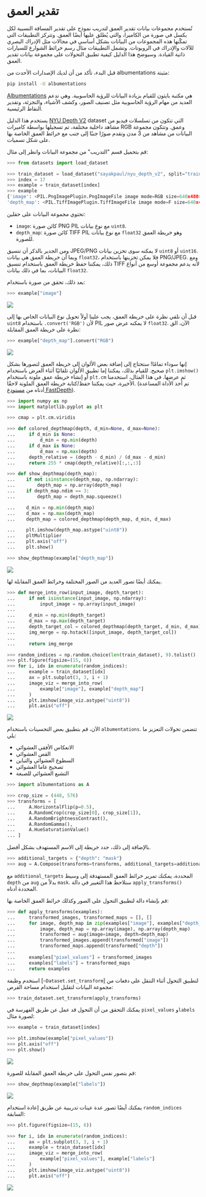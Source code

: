# تقدير العمق

تُستخدم مجموعات بيانات تقدير العمق لتدريب نموذج على تقدير المسافة النسبية لكل بكسل في صورة من الكاميرا، والتي يُطلق عليها أيضًا العمق. وتتركز التطبيقات التي تمكّنها هذه المجموعات من البيانات بشكل أساسي في مجالات مثل الإدراك البصري للآلات والإدراك في الروبوتات. وتشمل التطبيقات مثال رسم خرائط الشوارع للسيارات ذاتية القيادة. وسيوضح هذا الدليل كيفية تطبيق التحولات على مجموعة بيانات تقدير العمق.

قبل البدء، تأكد من أن لديك الإصدارات الأحدث من albumentations مثبتة:

```bash
pip install -U albumentations
```

[Albumentations](https://albumentations.ai/) هي مكتبة بايثون للقيام بزيادة البيانات للرؤية الحاسوبية. وهي تدعم العديد من مهام الرؤية الحاسوبية مثل تصنيف الصور، وكشف الأشياء، والتجزئة، وتقدير النقاط الرئيسية.

يستخدم هذا الدليل [NYU Depth V2](https://huggingface.co/datasets/sayakpaul/nyu_depth_v2) dataset التي تتكون من تسلسلات فيديو من مشاهد داخلية مختلفة، تم تسجيلها بواسطة كاميرات RGB وعمق. وتتكون مجموعة البيانات من مشاهد من 3 مدن وتقدم صورًا جنبًا إلى جنب مع خرائط العمق الخاصة بها على شكل تسميات.

قم بتحميل قسم "التدريب" من مجموعة البيانات وانظر إلى مثال:

```py
>>> from datasets import load_dataset

>>> train_dataset = load_dataset("sayakpaul/nyu_depth_v2", split="train")
>>> index = 17
>>> example = train_dataset[index]
>>> example
{'image': <PIL.PngImagePlugin.PngImageFile image mode=RGB size=640x480>,
'depth_map': <PIL.TiffImagePlugin.TiffImageFile image mode=F size=640x480>}
```

تحتوي مجموعة البيانات على حقلين:

* `image`: كائن صورة PNG PIL مع نوع بيانات `uint8`.
* `depth_map`: كائن صورة TIFF PIL مع نوع بيانات `float32` وهو خريطة العمق للصورة.

ومن الجدير بالذكر أن تنسيق JPEG/PNG لا يمكنه سوى تخزين بيانات `uint8` أو `uint16`. وبما أن خريطة العمق هي بيانات `float32`، فلا يمكن تخزينها باستخدام PNG/JPEG. ومع ذلك، يمكننا حفظ خريطة العمق باستخدام تنسيق TIFF لأنه يدعم مجموعة أوسع من أنواع البيانات، بما في ذلك بيانات `float32`.

بعد ذلك، تحقق من صورة باستخدام:

```py
>>> example["image"]
```

<div class="flex justify-center">
<img src="https://huggingface.co/datasets/huggingface/documentation-images/resolve/main/datasets/depth_est_sample.png">
</div>

قبل أن نلقي نظرة على خريطة العمق، يجب علينا أولاً تحويل نوع البيانات الخاص بها إلى `uint8` باستخدام `.convert('RGB')` لأن PIL لا يمكنه عرض صور `float32`. الآن، الق نظرة على خريطة العمق المقابلة:

```py
>>> example["depth_map"].convert("RGB")
```

<div class="flex justify-center">
<img src="https://huggingface.co/datasets/huggingface/documentation-images/resolve/main/datasets/depth_est_target.png">
</div>

إنها سوداء تمامًا! ستحتاج إلى إضافة بعض الألوان إلى خريطة العمق لتصورها بشكل صحيح. للقيام بذلك، يمكننا إما تطبيق الألوان تلقائيًا أثناء العرض باستخدام `plt.imshow()` أو إنشاء خريطة عمق ملونة باستخدام `plt.cm` ثم عرضها. في هذا المثال، استخدمنا الأخيرة، حيث يمكننا حفظ/كتابة خريطة العمق الملونة لاحقًا. (تم أخذ الأداة المساعدة أدناه من [مستودع FastDepth](https://github.com/dwofk/fast-depth/blob/master/utils.py)).

```py
>>> import numpy as np
>>> import matplotlib.pyplot as plt

>>> cmap = plt.cm.viridis

>>> def colored_depthmap(depth, d_min=None, d_max=None):
...     if d_min is None:
...         d_min = np.min(depth)
...     if d_max is None:
...         d_max = np.max(depth)
...     depth_relative = (depth - d_min) / (d_max - d_min)
...     return 255 * cmap(depth_relative)[:,:,:3]

>>> def show_depthmap(depth_map):
...    if not isinstance(depth_map, np.ndarray):
...        depth_map = np.array(depth_map)
...    if depth_map.ndim == 3:
...        depth_map = depth_map.squeeze()

...    d_min = np.min(depth_map)
...    d_max = np.max(depth_map)
...    depth_map = colored_depthmap(depth_map, d_min, d_max)

...    plt.imshow(depth_map.astype("uint8"))
...    pltMultiplier
...    plt.axis("off")
...    plt.show()

>>> show_depthmap(example["depth_map"])
```

<div class="flex justify-center">
<img src="https://huggingface.co/datasets/huggingface/documentation-images/resolve/main/datasets/depth_est_target_viz.png">
</div>

يمكنك أيضًا تصور العديد من الصور المختلفة وخرائط العمق المقابلة لها.

```py
>>> def merge_into_row(input_image, depth_target):
...     if not isinstance(input_image, np.ndarray):
...         input_image = np.array(input_image)
...
...     d_min = np.min(depth_target)
...     d_max = np.max(depth_target)
...     depth_target_col = colored_depthmap(depth_target, d_min, d_max)
...     img_merge = np.hstack([input_image, depth_target_col])
...
...     return img_merge

>>> random_indices = np.random.choice(len(train_dataset), 9).tolist()
>>> plt.figure(figsize=(15, 6))
>>> for i, idx in enumerate(random_indices):
...     example = train_dataset[idx]
...     ax = plt.subplot(3, 3, i + 1)
...     image_viz = merge_into_row(
...         example["image"], example["depth_map"]
...     )
...     plt.imshow(image_viz.astype("uint8"))
...     plt.axis("off")
```

<div class="flex justify-center">
<img src="https://huggingface.co/datasets/huggingface/documentation-images/resolve/main/datasets/depth_est_collage.png">
</div>

الآن، قم بتطبيق بعض التحسينات باستخدام `albumentations`. تتضمن تحولات التعزيز ما يلي:

* الانعكاس الأفقي العشوائي
* القص العشوائي
* السطوع العشوائي والتباين
* تصحيح غاما العشوائي
* التشبع العشوائي للصبغة

```py
>>> import albumentations as A

>>> crop_size = (448, 576)
>>> transforms = [
...     A.HorizontalFlip(p=0.5),
...     A.RandomCrop(crop_size[0], crop_size[1]),
...     A.RandomBrightnessContrast(),
...     A.RandomGamma(),
...     A.HueSaturationValue()
... ]
```

بالإضافة إلى ذلك، حدد خريطة إلى الاسم المستهدف بشكل أفضل.

```py
>>> additional_targets = {"depth": "mask"}
>>> aug = A.Compose(transforms=transforms, additional_targets=additional_targets)
```

مع `additional_targets` المحددة، يمكنك تمرير خرائط العمق المستهدفة إلى وسيط `depth` من `aug` بدلاً من `mask`. ستلاحظ هذا التغيير في دالة `apply_transforms()` المحددة أدناه.

قم بإنشاء دالة لتطبيق التحول على الصور وكذلك خرائط العمق الخاصة بها:

```py
>>> def apply_transforms(examples):
...     transformed_images, transformed_maps = [], []
...     for image, depth_map in zip(examples["image"], examples["depth_map"]):
...         image, depth_map = np.array(image), np.array(depth_map)
...         transformed = aug(image=image, depth=depth_map)
...         transformed_images.append(transformed["image"])
...         transformed_maps.append(transformed["depth"])
...
...     examples["pixel_values"] = transformed_images
...     examples["labels"] = transformed_maps
...     return examples
```

استخدم وظيفة [`~Dataset.set_transform`] لتطبيق التحول أثناء التنقل على دفعات من مجموعة البيانات لتقليل استخدام مساحة القرص:

```py
>>> train_dataset.set_transform(apply_transforms)
```

يمكنك التحقق من أن التحول قد عمل عن طريق الفهرسة في `pixel_values` و`labels` لصورة مثال:

```py
>>> example = train_dataset[index]

>>> plt.imshow(example["pixel_values"])
>>> plt.axis("off")
>>> plt.show()
```

<div class="flex justify-center">
<img src="https://huggingface.co/datasets/huggingface/documentation-images/resolve/main/datasets/depth_est_sample_aug.png">
</div>

قم بتصور نفس التحول على خريطة العمق المقابلة للصورة:

```py
>>> show_depthmap(example["labels"])
```

<div class="flex justify-center">
<img src="https://huggingface.co/datasets/huggingface/documentation-images/resolve/main/datasets/depth_est_target_aug.png">
</div>

يمكنك أيضًا تصور عدة عينات تدريبية عن طريق إعادة استخدام `random_indices` السابقة:

```py
>>> plt.figure(figsize=(15, 6))

>>> for i, idx in enumerate(random_indices):
...     ax = plt.subplot(3, 3, i + 1)
...     example = train_dataset[idx]
...     image_viz = merge_into_row(
...         example["pixel_values"], example["labels"]
...     )
...     plt.imshow(image_viz.astype("uint8"))
...     plt.axis("off")
```

<div class="flex justify-center">
<img src="https://huggingface.co/datasets/huggingface/documentation-images/resolve/main/datasets/depth_est_aug_collage.png">
</div>